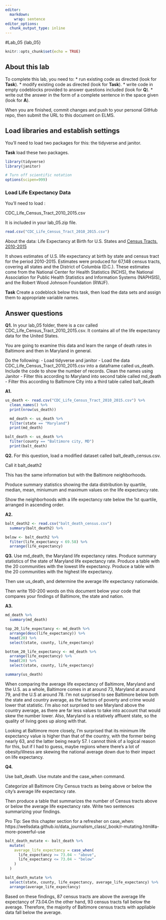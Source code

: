 ```yaml
---
editor: 
  markdown: 
    wrap: sentence
editor_options: 
  chunk_output_type: inline
---
```


#Lab_05 {lab_05}

```r
knitr::opts_chunk$set(echo = TRUE)
```

## About this lab

To complete this lab, you need to: \* run existing code as directed (look for **Task**).
\* modify existing code as directed (look for **Task**).
\* write code in empty codeblocks provided to answer questions included (look for **Q**).
\* write out the answer in the form of a complete sentence in the space given (look for **A**).

When you are finished, commit changes and push to your personal GitHub repo, then submit the URL to this document on ELMS.

## Load libraries and establish settings

You'll need to load two packages for this: the tidyverse and janitor.

**Task** load these two packages.

```r
library(tidyverse)
library(janitor)
```

```r
# Turn off scientific notation
options(scipen=999)

```

### Load Life Expectancy Data

You'll need to load :

CDC_Life_Census_Tract_2010_2015.csv

It is included in your lab_05.zip file.

```r
read.csv("CDC_Life_Census_Tract_2010_2015.csv")
```

About the data: Life Expectancy at Birth for U.S.
States and [Census Tracts, 2010-2015](https://www.cdc.gov/nchs/data-visualization/life-expectancy/index.html)

It shows estimates of U.S. life expectancy at birth by state and census tract for the period 2010-2015.
Estimates were produced for 67,148 census tracts, covering all states and the District of Columbia (D.C.). These estimates come from the National Center for Health Statistics (NCHS), the National Association for Public Health Statistics and Information Systems (NAPHSIS), and the Robert Wood Johnson Foundation (RWJF).

**Task** Create a codeblock below this task, then load the data sets and assign them to appropriate variable names.

## Answer questions

**Q1.** In your lab_05 folder, there is a csv called CDC_Life_Census_Tract_2010_2015.csv.
It contains all of the life expectancy data for the United States.

You are going to examine this data and learn the range of death rates in Baltimore and then in Maryland in general.

Do the following: - Load tidyverse and janitor - Load the data CDC_Life_Census_Tract_2010_2015.csv into a dataframe called us_death.
Include the code to show the number of records.
Clean the names using Janitor - Filter this according to Maryland into second table called md_death - Filter this according to Baltimore City into a third table called balt_death

**A1.**

```r
us_death <- read.csv("CDC_Life_Census_Tract_2010_2015.csv") %>%
  clean_names() %>%
  print(nrow(us_death)) 

```

```r
  md_death <- us_death %>%
  filter(state == "Maryland")
  print(md_death)
```

```r
balt_death <- us_death %>%
  filter(county == "Baltimore city, MD")
  print(balt_death)
```

**Q2.** For this question, load a modified dataset called balt_death_census.csv.

Call it balt_death2

This has the same information but with the Baltimore neighborhoods.

Produce summary statistics showing the data distribution by quartile, median, mean, miniumum and maximum values on the life expectancy rate.

Show the neighborhoods with a life expectancy rate below the 1st quartile, arranged in ascending order.

**A2.**

```r
balt_death2 <- read.csv("balt_death_census.csv")
  summary(balt_death2) %>%
```
```r
below <- balt_death2 %>%
  filter(life_expectancy < 69.58) %>%
  arrange(life_expectancy)
```



**Q3.** Use md_death, the Maryland life expectancy rates.
Produce summary statistics of the state of Maryland life expectancy rate.
Produce a table with the 20 communities with the lowest life expectancy.
Produce a table with the 20 communities with the highest life expectancy.

Then use us_death, and determine the average life expectancy nationwide.

Then write 150-200 words on this document below your code that compares your findings of Baltimore, the state and nation.

**A3.**

```r
md_death %>%
  summary(md_death)
```
```r
top_20_life_expectancy <- md_death %>%
  arrange(desc(life_expectancy)) %>%
  head(20) %>%
  select(state, county, life_expectancy)
```
```r
bottom_20_life_expectancy <- md_death %>%
  arrange(life_expectancy) %>%
  head(20) %>%
  select(state, county, life_expectancy)
```
```r
summary(us_death)
```
When comparing the average life expectancy of Baltimore, Maryland and the U.S. as a whole, Baltimore comes in at around 73, Maryland at around 79, and the U.S at around 78. I'm not surprised to see Baltimore below both the state and country average, as the factors of poverty and crime would lower that statistic. I'm also not surprised to see Maryland above the country average, as there are far less values to take into account that would skew the number lower. Also, Maryland is a relatively affluent state, so the quality of living goes up along with that.

Looking at Baltimore more closely, I'm surprised that its minimum life expectancy value is higher than that of the country, with the former being nearly 63, and the latter being nearly 57. I cannot think of a logical reason for this, but if I had to guess, maybe regions where there's a lot of obesity/illness are skewing the national average down due to their impact on life expectancy.

**Q4.**

Use balt_death.
Use mutate and the case_when command.

Categorize all Baltimore City Census tracts as being above or below the city's average life expectancy rate.

Then produce a table that summarizes the number of Census tracts above or below the average life expectancy rate.
Write two sentences summarizing your findings.

Pro Tip: See this chapter section for a refresher on case_when: https://wellsdata.github.io/data_journalism_class/\_book/r-mutating.html#a-more-powerful-use

```r
balt_death_mutate <- balt_death %>%
  mutate(
    average_life_expectancy = case_when(
      life_expectancy >= 73.04 ~ "above",
      life_expectancy <= 73.04 ~ "below"
    )
  )

balt_death_mutate %>%
  select(state, county, life_expectancy, average_life_expectancy) %>%
  arrange(average_life_expectancy)

```
Based on these findings, 87 census tracts are above the average life expectancy of 73.04.On the other hand, 93 census tracts fall below the average. Therefore, the majority of Baltimore census tracts with appliable data fall below the average.